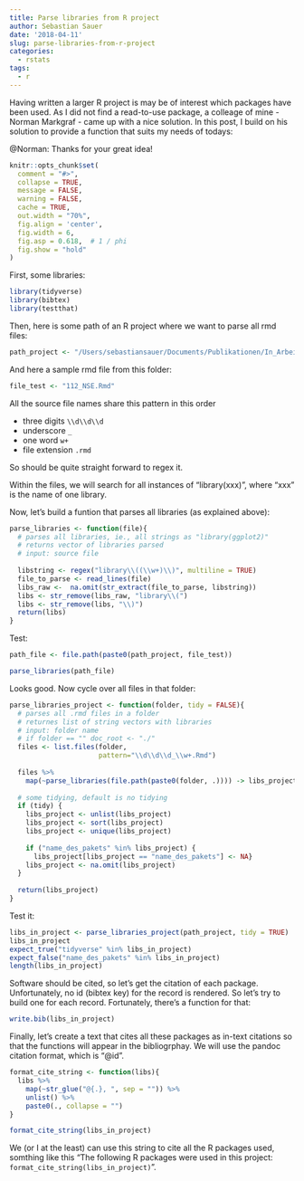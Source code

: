 ```yaml
---
title: Parse libraries from R project
author: Sebastian Sauer
date: '2018-04-11'
slug: parse-libraries-from-r-project
categories:
  - rstats
tags:
  - r
---
```



Having written a larger R project is may be of interest which packages have been used. As I did not find a read-to-use package, a colleage of mine - Norman Markgraf - came up with a nice solution. In this post, I build on his solution to provide a function that suits my needs of todays:

@Norman: Thanks for your great idea!


```r
knitr::opts_chunk$set(
  comment = "#>",
  collapse = TRUE,
  message = FALSE,
  warning = FALSE,
  cache = TRUE,
  out.width = "70%",
  fig.align = 'center',
  fig.width = 6,
  fig.asp = 0.618,  # 1 / phi
  fig.show = "hold"
)

```


First, some libraries:

```r
library(tidyverse)
library(bibtex)
library(testthat)
```


Then, here is some path of an R project where we want to parse all rmd files:

```r
path_project <- "/Users/sebastiansauer/Documents/Publikationen/In_Arbeit/Statistik__21/"
```

And here a sample rmd file from this folder:

```r
file_test <- "112_NSE.Rmd"
```

All the source file names share this pattern in this order

- three digits `\\d\\d\\d`
- underscore `_`
- one word `w+`
- file extension `.rmd`


So should be quite straight forward to regex it.


Within the files, we will search for all instances of "library(xxx)", where "xxx" is the name of one library.


Now, let's build a funtion that parses all libraries (as explained above):


```r
parse_libraries <- function(file){
  # parses all libraries, ie., all strings as "library(ggplot2)"
  # returns vector of libraries parsed
  # input: source file
  
  libstring <- regex("library\\((\\w+)\\)", multiline = TRUE)
  file_to_parse <- read_lines(file)
  libs_raw <-  na.omit(str_extract(file_to_parse, libstring))
  libs <- str_remove(libs_raw, "library\\(")
  libs <- str_remove(libs, "\\)")
  return(libs)
}
```


Test:

```r

path_file <- file.path(paste0(path_project, file_test))

parse_libraries(path_file)
```


Looks good. Now cycle over all files in that folder:


```r
parse_libraries_project <- function(folder, tidy = FALSE){
  # parses all .rmd files in a folder
  # returnes list of string vectors with libraries
  # input: folder name
  # if folder == "" doc_root <- "./"
  files <- list.files(folder, 
                      pattern="\\d\\d\\d_\\w+.Rmd")
   
  files %>% 
    map(~parse_libraries(file.path(paste0(folder, .)))) -> libs_project
  
  # some tidying, default is no tidying
  if (tidy) {
    libs_project <- unlist(libs_project) 
    libs_project <- sort(libs_project)
    libs_project <- unique(libs_project)
    
    if ("name_des_pakets" %in% libs_project) {
      libs_project[libs_project == "name_des_pakets"] <- NA}
    libs_project <- na.omit(libs_project)
  }
  
  return(libs_project)
}
```


Test it:

```r
libs_in_project <- parse_libraries_project(path_project, tidy = TRUE)
libs_in_project
expect_true("tidyverse" %in% libs_in_project)
expect_false("name_des_pakets" %in% libs_in_project)
length(libs_in_project)
```




Software should be cited, so let's get the citation of each package. Unfortunately, no id (bibtex key) for the record is rendered. So let's try to build one for each record. Fortunately, there's a function for that:

```r
write.bib(libs_in_project)
```


Finally, let's create a text that cites all these packages as in-text citations so that the functions will appear in the bibliogrphay. We will use the pandoc citation format, which is "@id".

```r
format_cite_string <- function(libs){
  libs %>% 
    map(~str_glue("@{.}, ", sep = "")) %>% 
    unlist() %>% 
    paste0(., collapse = "")
}
```


```r
format_cite_string(libs_in_project)
```


We (or I at the least) can use this string to cite all the R packages used, somthing like this "The following R packages were used in this project: `format_cite_string(libs_in_project)`".


